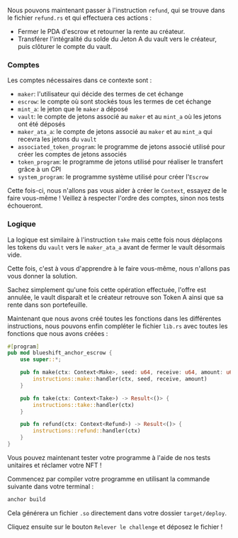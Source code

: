 
<ArticleSection name="Accepter" id="refund" level="h2" />

Nous pouvons maintenant passer à l'instruction `refund`, qui se trouve dans le fichier `refund.rs` et qui effectuera ces actions :
- Fermer le PDA d'escrow et retourner la rente au créateur.
- Transférer l'intégralité du solde du Jeton A du vault vers le créateur, puis clôturer le compte du vault.

### Comptes 

Les comptes nécessaires dans ce contexte sont :
- `maker`: l'utilisateur qui décide des termes de cet échange
- `escrow`: le compte où sont stockés tous les termes de cet échange
- `mint_a`: le jeton que le `maker` a déposé
- `vault`: le compte de jetons associé au `maker` et au `mint_a` où les jetons ont été déposés
- `maker_ata_a`: le compte de jetons associé au `maker` et au `mint_a` qui recevra les jetons du `vault`
- `associated_token_program`: le programme de jetons associé utilisé pour créer les comptes de jetons associés
- `token_program`: le programme de jetons utilisé pour réaliser le transfert grâce à un CPI
- `system_program`: le programme système utilisé pour créer l'`Escrow`

Cette fois-ci, nous n'allons pas vous aider à créer le `Context`, essayez de le faire vous-même ! Veillez à respecter l'ordre des comptes, sinon nos tests échoueront.

### Logique

La logique est similaire à l'instruction `take` mais cette fois nous déplaçons les tokens du `vault` vers le `maker_ata_a` avant de fermer le vault désormais vide. 

Cette fois, c'est à vous d'apprendre à le faire vous-même, nous n'allons pas vous donner la solution.

Sachez simplement qu'une fois cette opération effectuée, l'offre est annulée, le vault disparaît et le créateur retrouve son Token A ainsi que sa rente dans son portefeuille.

<ArticleSection name="Point d'entrée (entrypoint)" id="entrypoint" level="h2" />

Maintenant que nous avons créé toutes les fonctions dans les différentes instructions, nous pouvons enfin compléter le fichier `lib.rs` avec toutes les fonctions que nous avons créées :

```rust
#[program]
pub mod blueshift_anchor_escrow {
    use super::*;

    pub fn make(ctx: Context<Make>, seed: u64, receive: u64, amount: u64) -> Result<()> {
        instructions::make::handler(ctx, seed, receive, amount)
    }

    pub fn take(ctx: Context<Take>) -> Result<()> {
        instructions::take::handler(ctx)
    }

    pub fn refund(ctx: Context<Refund>) -> Result<()> {
        instructions::refund::handler(ctx)
    }
}
```

<ArticleSection name="Conclusion" id="conclusion" level="h2" />

Vous pouvez maintenant tester votre programme à l'aide de nos tests unitaires et réclamer votre NFT !

Commencez par compiler votre programme en utilisant la commande suivante dans votre terminal :

```bash
anchor build
```

Cela générera un fichier `.so` directement dans votre dossier `target/deploy`. 

Cliquez ensuite sur le bouton `Relever le challenge` et déposez le fichier !
